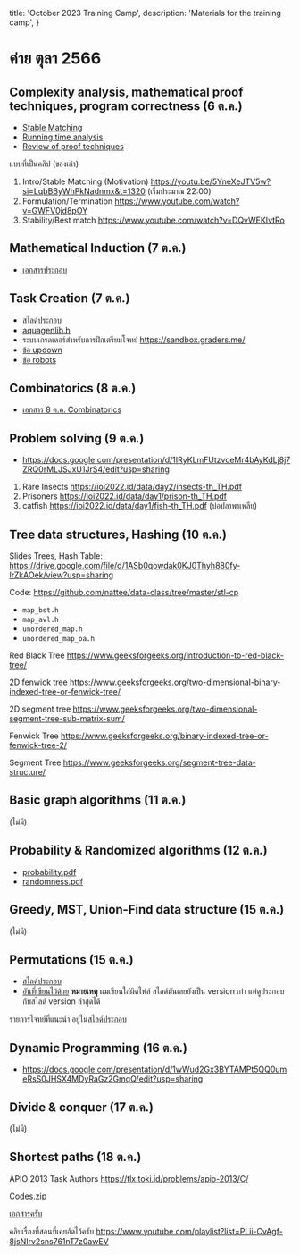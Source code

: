 
  title: 'October 2023 Training Camp',
  description: 'Materials for the training camp',
}

<HeroPattern />

# ค่าย ตุลา 2566

## Complexity analysis, mathematical proof techniques, program correctness (6 ต.ค.)

- [Stable Matching](/2023-10-06-Note-10-28-stable-matching.pdf)
- [Running time analysis](/2023-10-06-Note-11-46-running-time-analysis.pdf)
- [Review of proof techniques](/2023-10-06-Note-14-39-proof-techniques.pdf)

แบบที่เป็นคลิป (ของเก่า)

1. Intro/Stable Matching (Motivation) https://youtu.be/5YneXeJTV5w?si=LqbBByWhPkNadnmx&t=1320 (เริ่มประมาณ 22:00)
2. Formulation/Termination https://www.youtube.com/watch?v=GWFV0jd8pOY
3. Stability/Best match https://www.youtube.com/watch?v=DQvWEKIvtRo

## Mathematical Induction (7 ต.ค.)

- [เอกสารประกอบ](/IOI-Induction.pdf)

## Task Creation (7 ต.ค.)

- [สไลด์ประกอบ](/Problem_Design_2023-2024.pdf)
- [aquagenlib.h](/aquagenlib.h)
- ระบบเกรดเดอร์สำหรับการฝึกเตรียมโจทย์ https://sandbox.graders.me/
- [ข้อ updown](https://drive.google.com/file/d/1oG9bbk5wZ7GzheE0kG8Cv3xEAVlRReS4/view?usp=sharing)
- [ข้อ robots](https://drive.google.com/file/d/1j-xxSwdU61ZIi_RJ9ircQKS9iF7kSxS_/view?usp=sharing)

## Combinatorics (8 ต.ค.)

- [เอกสาร 8 ต.ค. Combinatorics](/combinatorics_annotated.pdf)

## Problem solving (9 ต.ค.)

- https://docs.google.com/presentation/d/1IRyKLmFUtzvceMr4bAyKdLj8j7ZRQ0rMLJSJxU1JrS4/edit?usp=sharing

1. Rare Insects https://ioi2022.id/data/day2/insects-th_TH.pdf
2. Prisoners https://ioi2022.id/data/day1/prison-th_TH.pdf
3. catfish https://ioi2022.id/data/day1/fish-th_TH.pdf (บ่อปลาพาเพลีย)

## Tree data structures, Hashing (10 ต.ค.)

Slides Trees, Hash Table: https://drive.google.com/file/d/1ASb0qowdak0KJ0Thyh880fy-IrZkAOek/view?usp=sharing

Code: https://github.com/nattee/data-class/tree/master/stl-cp

- `map_bst.h`
- `map_avl.h`
- `unordered_map.h`
- `unordered_map_oa.h`

Red Black Tree https://www.geeksforgeeks.org/introduction-to-red-black-tree/

2D fenwick tree https://www.geeksforgeeks.org/two-dimensional-binary-indexed-tree-or-fenwick-tree/

2D segment tree https://www.geeksforgeeks.org/two-dimensional-segment-tree-sub-matrix-sum/

Fenwick Tree https://www.geeksforgeeks.org/binary-indexed-tree-or-fenwick-tree-2/

Segment Tree https://www.geeksforgeeks.org/segment-tree-data-structure/

## Basic graph algorithms (11 ต.ค.)

(ไม่มี)

## Probability & Randomized algorithms (12 ต.ค.)

- [probability.pdf](/probability.pdf)
- [randomness.pdf](/randomness.pdf)

## Greedy, MST, Union-Find data structure (15 ต.ค.)

(ไม่มี)

## Permutations (15 ต.ค.)

- [สไลด์ประกอบ](/slides_permutation2023.pdf)
- [อันที่เขียนไว้ด้วย](/permutations_annotated.pdf) **หมายเหตุ** ผมเขียนใส่ผิดไฟล์ สไลด์มันเลยยังเป็น version เก่า แต่ดูประกอบกับสไลด์ version ล่าสุดได้

รายการโจทย์ที่แนะนำ อยู่ใน[สไลด์ประกอบ](/slides_permutation2023.pdf)

## Dynamic Programming (16 ต.ค.)

- https://docs.google.com/presentation/d/1wWud2Gx3BYTAMPt5QQ0umeRsS0JHSX4MDyRaGz2GmqQ/edit?usp=sharing

## Divide & conquer (17 ต.ค.)

(ไม่มี)

## Shortest paths (18 ต.ค.)

APIO 2013 Task Authors https://tlx.toki.id/problems/apio-2013/C/

[Codes.zip](/Codes.zip)

[เอกสารครับ](2023-10-18-Note-09-01-shortest-paths.pdf)

คลิปเรื่องที่สอนที่เคยอัดไว้ครับ https://www.youtube.com/playlist?list=PLii-CvAgf-8jsNIrv2sns761nT7z0awEV
